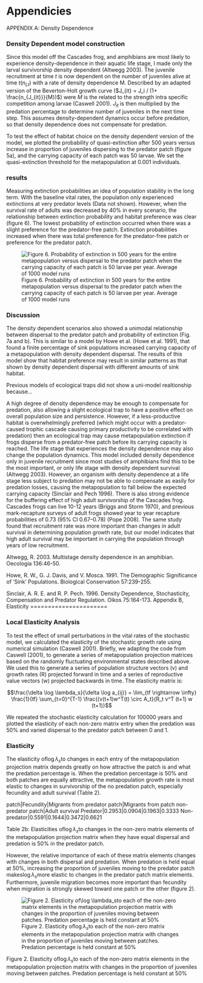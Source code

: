 Appendicies
========================================================

APPENDIX A: Density Dependence

### Density Dependent model construction

Since this model off the Cascades frog, and amphibians are most likely to experience density-dependence in their aquatic life stage, I made only the larval survivorship density dependent (Altwegg 2003). The juvenile recruitment at time $t$ is now dependent on the number of juveniles alive at time $t (n_{Lt})$ with a rate of density dependence M. Described by an adapted version of the Beverton-Holt growth curve ($J_{it} = J_i / (1+ \frac{n_{J_{it}}}{M})$) were $M$ is the related to the strength intra specific competition among larvae (Caswell 2001). $J_{it}$ is then multiplied by the predation percentage to determine number of juveniles in the next time step. This assumes density-dependent dynamics occur before predation, so that density dependence does not compensate for predation.

To test the effect of habitat choice on the density dependent version of the model, we plotted the probability of quasi-extinction after 500 years versus increase in proportion of juveniles dispersing to the predator patch (figure 5a), and the carrying capacity of each patch was 50 larvae. We set the quasi-extinction threshold for the metapopulation at 0.001 individuals.

### results

Measuring extinction probabilities an idea of population stability in the long term. With the baseline vital rates, the population only experienced extinctions at very predator levels (Data not shown). However, when the survival rate of adults was decreased by 40% in every scenario, the relationship between extinction probability and habitat preference was clear (figure 6). The lowest probability of extinction occurred when there was a slight preference for the predator-free patch. Extinction probabilities increased when there was total preference for the predator-free patch or preference for the predator patch.

![Figure 6. Probability of extinction in 500 years for the entire metapopulation versus dispersal to the predator patch when the carrying capacity of each patch is 50 larvae per year. Average of 1000 model runs](figures/extinctino_probabilities.png)

### Discussion

The density dependent scenarios also showed a unimodal relationship between dispersal to the predator patch and probability of extinction (Fig. 7a and b). This is similar to a model by Howe et al. (Howe et al. 1991), that found a finite percentage of sink populations increased carrying capacity of a metapopulation with density dependent dispersal. The results of this model show that habitat preference may result in similar patterns as that shown by density dependent dispersal with different amounts of sink habitat.

Previous models of ecological traps did not show a uni-model realtionship because...

A high degree of density dependence may be enough to compensate for predation, also allowing a slight ecological trap to have a positive effect on overall population size and persistence. However, if a less-productive habitat is overwhelmingly preferred (which might occur with a predator-caused trophic cascade causing primary productivity to be correlated with predation) then an ecological trap may cause metapopulation extinction if frogs disperse from a predator-free patch before its carrying capacity is reached. The life stage that experiences the density dependence may also change the population dynamics. This model included density dependence only in juvenile recruitment since most studies of amphibians find this to be the most important, or only life stage with density dependent survival (Altwegg 2003). However, an organism with density dependence at a life stage less subject to predation may not be able to compensate as easily for predation losses, causing the metapopulation to fall below the expected carrying capacity (Sinclair and Pech 1996). There is also strong evidence for the buffering effect of high adult survivorship of the Cascades frog. Cascades frogs can live 10-12 years (Briggs and Storm 1970), and previous mark-recapture surveys of adult frogs showed year to year recapture probabilities of 0.73 (95% CI 0.67–0.78) (Pope 2008). The same study found that recruitment rate was more important than changes in adult survival in determining population growth rate, but our model indicates that high adult survival may be important in carrying the population through years of low recruitment.

Altwegg, R. 2003. Multistage density dependence in an amphibian. Oecologia 136:46-50.


Howe, R. W., G. J. Davis, and V. Mosca. 1991. The Demographic Significance of 'Sink' Populations. Biological Conservation 57:239-255.


Sinclair, A. R. E. and R. P. Pech. 1996. Density Dependence, Stochasticity, Compensation and Predator Regulation. Oikos 75:164-173.
Appendix B, Elasticity
======================

### Local Elasticity Analysis

To test the effect of small perturbations in the vital rates of the stochastic model, we calculated the elasticity of the stochastic growth rate using numerical simulation (Caswell 2001). Briefly, we adapting the code from Caswell (2001), to generate a series of metapopulation projection matrices based on the randomly fluctuating environmental states described above. We used this to generate a series of population structure vectors (v) and growth rates (R) projected forward in time and a series of reproductive value vectors (w) projected backwards in time. The elasticity matrix is:

$$\frac{\delta \log \lambda_s}{\delta \log a_{ij}} = 
   \lim_{tf \rightarrow \infty} \frac{1}{tf} \sum_{t=0}^{T-1}
   \frac{(v(t+1)w^T(t) \circ A_t}{R_t v^T (t+1) w (t+1)}$$

We repeated the stochastic elasticity calculation for 100000 years and plotted the elasticity of each non-zero matrix entry when the predation was 50% and varied dispersal to the predator patch between 0 and 1.

### Elasticity

The elasticity of$\log \lambda_s$to changes in each entry of the metapopulation projection matrix depends greatly on how attractive the patch is and what the predation percentage is. When the predation percentage is 50% and both patches are equally attractive, the metapopulation growth rate is most elastic to changes in survivorship of the no predation patch, especially fecundity and adult survival (Table 2).

patch|Fecundity|Migrants from predator patch|Migrants from patch non-predator patch|Adult survival Predator|0.2953|0.0904|0.1963|0.3333 Non-predator|0.5591|0.1644|0.3472|0.6621

Table 2b: Elasticities of$\log \lambda_s$to changes in the non-zero matrix elements of the metapopulation projection matrix when they have equal dispersal and predation is 50% in the predator patch.

However, the relative importance of each of these matrix elements changes with changes in both dispersal and predation. When predation is held equal at 50%, increasing the proportion of juveniles moving to the predator patch makes$\log \lambda_s$more elastic to changes in the predator patch matrix elements. Furthermore, juvenile migration becomes more important than fecundity when migration is strongly skewed toward one patch or the other (figure 2).

![Figure 2. Elasticity of$\log \lambda_s$to each of the non-zero matrix elements in the metapopulation projection matrix with changes in the proportion of juveniles moving between patches. Predation percentage is held constant at 50%](figures/figure2.png)

Figure 2. Elasticity of$\log \lambda_s$to each of the non-zero matrix elements in the metapopulation projection matrix with changes in the proportion of juveniles moving between patches. Predation percentage is held constant at 50%


